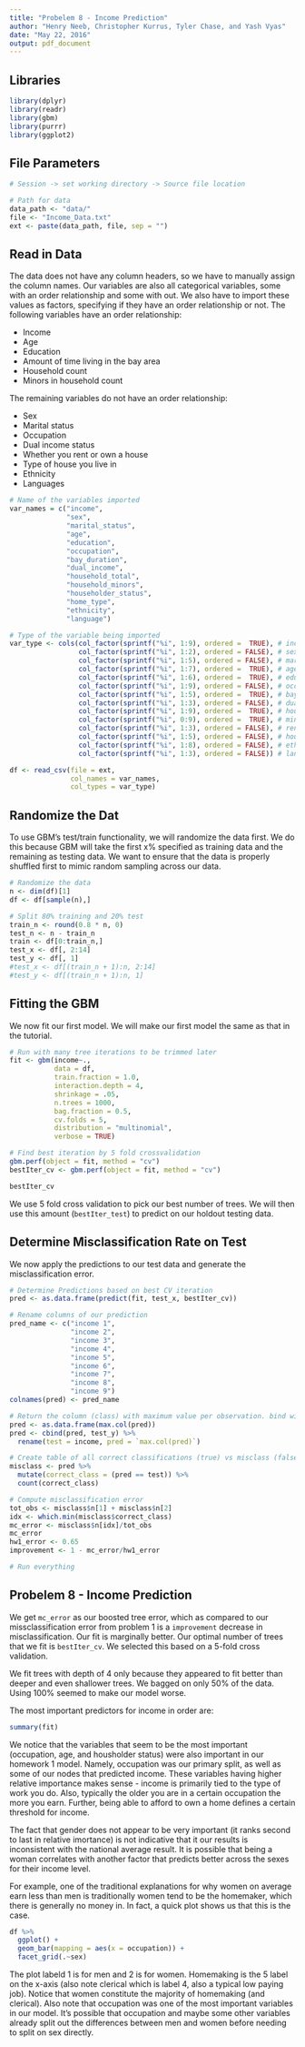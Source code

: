 ```yaml
---
title: "Probelem 8 - Income Prediction"
author: "Henry Neeb, Christopher Kurrus, Tyler Chase, and Yash Vyas"
date: "May 22, 2016"
output: pdf_document
---
```


## Libraries

```r
library(dplyr)
library(readr)
library(gbm)
library(purrr)
library(ggplot2)
```

## File Parameters

```r
# Session -> set working directory -> Source file location

# Path for data
data_path <- "data/"
file <- "Income_Data.txt"
ext <- paste(data_path, file, sep = "")
```

## Read in Data

The data does not have any column headers, so we have to manually assign the 
column names. Our variables are also all categorical variables, some with an 
order relationship and some with out. We also have to import these values as 
factors, specifying if they have an order relationship or not. The following 
variables have an order relationship:

* Income
* Age
* Education
* Amount of time living in the bay area
* Household count
* Minors in household count

The remaining variables do not have an order relationship:

* Sex
* Marital status
* Occupation
* Dual income status
* Whether you rent or own a house
* Type of house you live in
* Ethnicity
* Languages

```r
# Name of the variables imported
var_names = c("income",
              "sex",
              "marital_status",
              "age",
              "education",
              "occupation",
              "bay_duration",
              "dual_income",
              "household_total",
              "household_minors",
              "householder_status",
              "home_type",
              "ethnicity",
              "language")

# Type of the variable being imported
var_type <- cols(col_factor(sprintf("%i", 1:9), ordered =  TRUE), # income
                 col_factor(sprintf("%i", 1:2), ordered = FALSE), # sex
                 col_factor(sprintf("%i", 1:5), ordered = FALSE), # marital stat
                 col_factor(sprintf("%i", 1:7), ordered =  TRUE), # age
                 col_factor(sprintf("%i", 1:6), ordered =  TRUE), # education
                 col_factor(sprintf("%i", 1:9), ordered = FALSE), # occupation
                 col_factor(sprintf("%i", 1:5), ordered =  TRUE), # bay duration
                 col_factor(sprintf("%i", 1:3), ordered = FALSE), # dual income
                 col_factor(sprintf("%i", 1:9), ordered =  TRUE), # house count
                 col_factor(sprintf("%i", 0:9), ordered =  TRUE), # minor count
                 col_factor(sprintf("%i", 1:3), ordered = FALSE), # rent/own
                 col_factor(sprintf("%i", 1:5), ordered = FALSE), # house type
                 col_factor(sprintf("%i", 1:8), ordered = FALSE), # ethnicity
                 col_factor(sprintf("%i", 1:3), ordered = FALSE)) # language

df <- read_csv(file = ext, 
               col_names = var_names, 
               col_types = var_type)
```

## Randomize the Dat

To use GBM's test/train functionality, we will randomize the data first. We do 
this because GBM will take the first x% specified as training data and the 
remaining as testing data. We want to ensure that the data is properly shuffled 
first to mimic random sampling across our data.

```r
# Randomize the data
n <- dim(df)[1]
df <- df[sample(n),]

# Split 80% training and 20% test
train_n <- round(0.8 * n, 0)
test_n <- n - train_n
train <- df[0:train_n,]
test_x <- df[, 2:14]
test_y <- df[, 1]
#test_x <- df[(train_n + 1):n, 2:14]
#test_y <- df[(train_n + 1):n, 1]
```

## Fitting the GBM

We now fit our first model. We will make our first model the same as that in 
the tutorial.

```r
# Run with many tree iterations to be trimmed later
fit <- gbm(income~., 
           data = df, 
           train.fraction = 1.0, 
           interaction.depth = 4, 
           shrinkage = .05, 
           n.trees = 1000, 
           bag.fraction = 0.5, 
           cv.folds = 5, 
           distribution = "multinomial", 
           verbose = TRUE)

# Find best iteration by 5 fold crossvalidation
gbm.perf(object = fit, method = "cv")
bestIter_cv <- gbm.perf(object = fit, method = "cv")

bestIter_cv
```

We use 5 fold cross validation to pick our best number of trees. We will then 
use this amount (`bestIter_test`) to predict on our holdout testing data.

## Determine Misclassification Rate on Test

We now apply the predictions to our test data and generate the 
misclassification error.

```r
# Determine Predictions based on best CV iteration
pred <- as.data.frame(predict(fit, test_x, bestIter_cv))

# Rename columns of our prediction
pred_name <- c("income 1",
               "income 2",
               "income 3",
               "income 4",
               "income 5",
               "income 6",
               "income 7",
               "income 8",
               "income 9")
colnames(pred) <- pred_name

# Return the column (class) with maximum value per observation. bind with test y
pred <- as.data.frame(max.col(pred))
pred <- cbind(pred, test_y) %>% 
  rename(test = income, pred = `max.col(pred)`)

# Create table of all correct classifications (true) vs misclass (false)
misclass <- pred %>% 
  mutate(correct_class = (pred == test)) %>% 
  count(correct_class)

# Compute misclassification error
tot_obs <- misclass$n[1] + misclass$n[2]
idx <- which.min(misclass$correct_class)
mc_error <- misclass$n[idx]/tot_obs
mc_error
hw1_error <- 0.65
improvement <- 1 - mc_error/hw1_error
```

```r
# Run everything
```

## Probelem 8 - Income Prediction

We get `mc_error` as our boosted tree error, which as compared to our 
missclassification error from problem 1 is a `improvement` decrease in 
misclassification. Our fit is marginally better. Our optimal number of trees 
that we fit is `bestIter_cv `. We selected this based on a 5-fold cross 
validation.

We fit trees with depth of 4 only because they appeared to fit better than 
deeper and even shallower trees. We bagged on only 50% of the data. Using 100% 
seemed to make our model worse.

The most important predictors for income in order are:

```r
summary(fit)
```

We notice that the variables that seem to be the most important (occupation, 
age, and housholder status) were also important in our homework 1 model. 
Namely, occupation was our primary split, as well as some of our nodes that 
predicted income. These variables having higher relative importance makes 
sense - income is primarily tied to the type of work you do. Also, typically 
the older you are in a certain occupation the more you earn. Further, being 
able to afford to own a home defines a certain threshold for income.

The fact that gender does not appear to be very important (it ranks second to 
last in relative imortance) is not indicative that it our results is 
inconsistent with the national average result. It is possible that being a 
woman correlates with another factor that predicts better across the sexes for 
their income level. 

For example, one of the traditional explanations for why 
women on average earn less than men is traditionally women tend to be the 
homemaker, which there is generally no money in. In fact, a quick plot shows us 
that this is the case.

```r
df %>% 
  ggplot() +
  geom_bar(mapping = aes(x = occupation)) + 
  facet_grid(.~sex)
```

The plot labeld 1 is for men and 2 is for women. Homemaking is the 5 label on 
the x-axis (also note clerical which is label 4, also a typical low paying job). 
Notice that women constitute the majority of homemaking (and clerical). Also 
note that occupation was one of the most important variables in our model. It's 
possible that occupation and maybe some other variables already split out the 
differences between men and women before needing to split on sex directly.